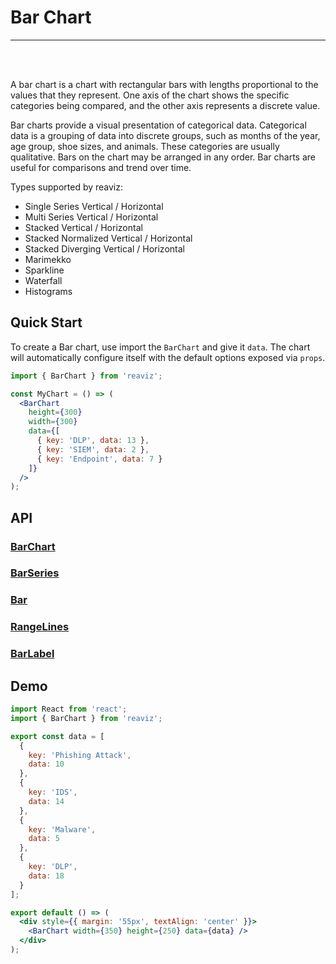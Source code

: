 
<Meta title="Docs/Chart Types/Bar Chart" />

# Bar Chart

---
<br />
<div className="doc-story">
<Story id="charts-bar-chart-vertical-single-series--simple" />
</div>
<br />

A bar chart is a chart with rectangular bars with lengths proportional to the
values that they represent.  One axis of the chart shows the specific categories being compared,
and the other axis represents a discrete value.

Bar charts provide a visual presentation of categorical data.
Categorical data is a grouping of data into discrete groups, such as months of the year,
age group, shoe sizes, and animals. These categories are usually qualitative.
Bars on the chart may be arranged in any order. Bar charts are useful for comparisons and trend over time.

Types supported by reaviz:

- Single Series Vertical / Horizontal
- Multi Series Vertical / Horizontal
- Stacked Vertical / Horizontal
- Stacked Normalized Vertical / Horizontal
- Stacked Diverging Vertical / Horizontal
- Marimekko
- Sparkline
- Waterfall
- Histograms

## Quick Start
To create a Bar chart, use import the `BarChart` and give it `data`. The chart
will automatically configure itself with the default options exposed via `props`.

```jsx
import { BarChart } from 'reaviz';

const MyChart = () => (
  <BarChart
    height={300}
    width={300}
    data={[
      { key: 'DLP', data: 13 },
      { key: 'SIEM', data: 2 },
      { key: 'Endpoint', data: 7 }
    ]}
  />
);
```

## API
### [BarChart](https://github.com/reaviz/reaviz/blob/master/src/BarChart/BarChart.tsx)
<ArgsTable of={BarChart} />

### [BarSeries](https://github.com/reaviz/reaviz/blob/master/src/BarChart/BarSeries/BarSeries.tsx)
<ArgsTable of={BarSeries} />

### [Bar](https://github.com/reaviz/reaviz/blob/master/src/BarChart/BarSeries/Bar.tsx)
<ArgsTable of={Bar} />

### [RangeLines](https://github.com/reaviz/reaviz/blob/master/src/BarChart/BarSeries/RangeLines.tsx)
<ArgsTable of={RangeLines} />

### [BarLabel](https://github.com/reaviz/reaviz/blob/master/src/BarChart/BarSeries/BarLabel.tsx)
<ArgsTable of={BarLabel} />

## Demo

```jsx codesandbox=reaviz
import React from 'react';
import { BarChart } from 'reaviz';

export const data = [
  {
    key: 'Phishing Attack',
    data: 10
  },
  {
    key: 'IDS',
    data: 14
  },
  {
    key: 'Malware',
    data: 5
  },
  {
    key: 'DLP',
    data: 18
  }
];

export default () => (
  <div style={{ margin: '55px', textAlign: 'center' }}>
    <BarChart width={350} height={250} data={data} />
  </div>
);
```
